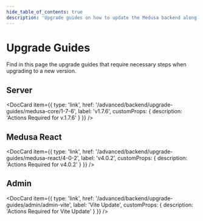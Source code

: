 ```yaml
---
hide_table_of_contents: true
description: 'Upgrade guides on how to update the Medusa backend along with other Medusa components to the latest version.'
---
```



# Upgrade Guides

Find in this page the upgrade guides that require necessary steps when upgrading to a new version.

## Server

<DocCard
  item={{
    type: 'link',
    href: '/advanced/backend/upgrade-guides/medusa-core/1-7-6',
    label: 'v1.7.6',
    customProps: {
      description: 'Actions Required for v.1.7.6'
    }
  }}
/>

## Medusa React

<DocCard
  item={{
    type: 'link',
    href: '/advanced/backend/upgrade-guides/medusa-react/4-0-2',
    label: 'v4.0.2',
    customProps: {
      description: 'Actions Required for v4.0.2'
    }
  }}
/>

## Admin

<DocCard
  item={{
    type: 'link',
    href: '/advanced/backend/upgrade-guides/admin/admin-vite',
    label: 'Vite Update',
    customProps: {
      description: 'Actions Required for Vite Update'
    }
  }}
/>
